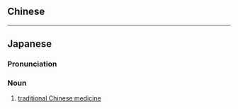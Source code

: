 {{also|中醫學}}
==Chinese==
{{zh-see|中醫學}}

----

==Japanese==
{{ja-kanjitab|ちゅう|い|がく|yomi=o}}

===Pronunciation===
{{ja-pron|ちゅういがく|y=o|dev=6}}

===Noun===
{{ja-noun|ちゅういがく|kyu=中醫學}}

# [[traditional Chinese medicine]] {{gloss|science}}